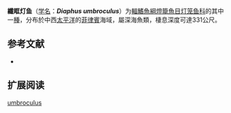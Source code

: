 {{Speciesbox
| name = 纖眶灯鱼
| status = NE
| status_system = IUCN3.1
| image = 
| genus = Diaphus
| species = umbroculus
| authority = [[Fowler|Fowler]], 1934
| synonyms = 
}}

'''纖眶灯鱼'''（[[学名|学名]]：'''''Diaphus umbroculus'''''）为[[輻鰭魚綱|輻鰭魚綱]][[燈籠魚目|燈籠魚目]][[灯笼鱼科|灯笼鱼科]]的其中一[[種|種]]，分布於中西[[太平洋|太平洋]]的[[菲律賓|菲律賓]]海域，屬深海魚類，棲息深度可達331公尺。

== 参考文献 ==
{{refbegin}}
*{{FishBase_species|genus=Diaphus|species=umbroculus|year=2012|month=1}}
{{refend}}

==扩展阅读==
{{refbegin}}
{{Wikispecies-inline|Diaphus umbroculus|纖眶灯鱼}}
{{refend}}
{{Taxonbar|from=Q3763890}}

[[Category:眶灯鱼属|umbroculus]]


{{灯笼鱼目小作品}}